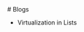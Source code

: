 
<div className="flex justify-between items-center">
  # Blogs
  <LastUpdatedDate relativePath={`app/blogs/page.mdx`} />
</div>

- <Link
    href="/blogs/virtualization-in-lists"
    className="text-sm font-medium hover:underline underline-offset-4 decoration-blue-700 dark:decoration-blue-500"
  >
    Virtualization in Lists
  </Link>
